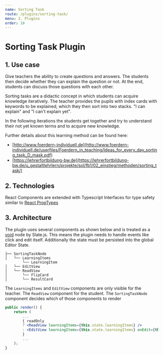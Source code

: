 ```yaml
---
name: Sorting Task
route: /plugins/sorting-task/
menu: 3. Plugins
order: 10
---
```


# Sorting Task Plugin

## 1. Use case
Give teachers the ability to create questions and answers. The students then decide whether they can explain the question or not.
At the end, students can discuss those questions with each other.

Sorting tasks are a didactic concept in which students can acquire knowledge iteratively. The teacher provides the pupils with index cards with keywords to be explained, which they then sort into two stacks. "I can explain" and "I can't explain yet". 

In the following iterations the students get together and try to understand their not yet known terms and to acquire new knowledge.

Further details about this learning method can be found here:
- [http://www.foerdern-individuell.de](http://www.foerdern-individuell.de/userfiles/Foerdern_in_teaching/Ideas_for_every_day_sorting_task_D_mask.pdf)
- [https://lehrerfortbildung-bw.de](https://lehrerfortbildung-bw.de/u_gestaltlehrlern/projekte/sol/fb1/02_einstieg/methoden/sorting_task/)

## 2. Technologies
React Components are extended with Typescript Interfaces for type safety similar to [React PropTypes](https://reactjs.org/docs/typechecking-with-proptypes.html)

## 3. Architecture
The plugin uses several components as shown below and is treated as a [void](https://docs.slatejs.org/slate-core/schema#isvoid) node by Slate.js.
This means the plugin needs to handle events like click and edit itself. Additionally the state must be persisted into the global Editor State.

```text
├── SortingTaskNode
│   └── LearningItems
        └── LearningItem
│   └── EditView
│   └── ReadView
│       └── FlipCard
│       └── ResultCard
```
The `LearningItems` and `EditView` components are only visible for the teacher. The `ReadView` component for the student.
The `SortingTaskNode` component decides which of those components to render
```jsx
public render() {
    return (
        ...
        { readOnly
        ? <ReadView learningItems={this.state.learningItems} />
        : <EditView learningItems={this.state.learningItems} onEdit={this.editHandler()} />
        }
        ...
    );
}
```
